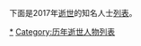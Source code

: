 {{YearTopicTOC|2017|逝世人物列表}}
{{C21YearInTopic|2017年}}
下面是2017年[[逝世|逝世]]的知名人士[[列表|列表]]。

{{MonthTOC|2017年|逝世人物列表}}

{{各年各月份逝世人物}}
{{Authority control}}
[[Category:2017年逝世|*]]
[[Category:历年逝世人物列表|Category:历年逝世人物列表]]